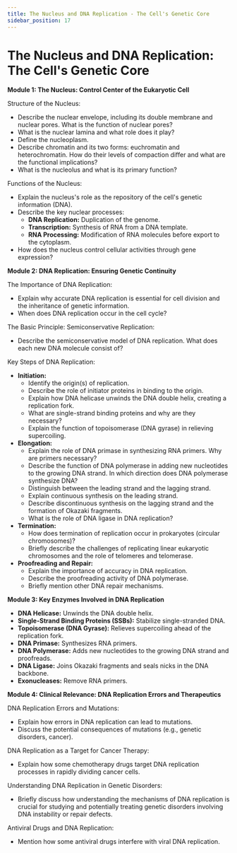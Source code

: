 ```yaml
---
title: The Nucleus and DNA Replication - The Cell's Genetic Core
sidebar_position: 17
---
```


# The Nucleus and DNA Replication: The Cell's Genetic Core

**Module 1: The Nucleus: Control Center of the Eukaryotic Cell**

Structure of the Nucleus:
* Describe the nuclear envelope, including its double membrane and nuclear pores. What is the function of nuclear pores?
* What is the nuclear lamina and what role does it play?
* Define the nucleoplasm.
* Describe chromatin and its two forms: euchromatin and heterochromatin. How do their levels of compaction differ and what are the functional implications?
* What is the nucleolus and what is its primary function?

Functions of the Nucleus:
* Explain the nucleus's role as the repository of the cell's genetic information (DNA).
* Describe the key nuclear processes:
    * **DNA Replication:** Duplication of the genome.
    * **Transcription:** Synthesis of RNA from a DNA template.
    * **RNA Processing:** Modification of RNA molecules before export to the cytoplasm.
* How does the nucleus control cellular activities through gene expression?

**Module 2: DNA Replication: Ensuring Genetic Continuity**

The Importance of DNA Replication:
* Explain why accurate DNA replication is essential for cell division and the inheritance of genetic information.
* When does DNA replication occur in the cell cycle?

The Basic Principle: Semiconservative Replication:
* Describe the semiconservative model of DNA replication. What does each new DNA molecule consist of?

Key Steps of DNA Replication:
* **Initiation:**
    * Identify the origin(s) of replication.
    * Describe the role of initiator proteins in binding to the origin.
    * Explain how DNA helicase unwinds the DNA double helix, creating a replication fork.
    * What are single-strand binding proteins and why are they necessary?
    * Explain the function of topoisomerase (DNA gyrase) in relieving supercoiling.
* **Elongation:**
    * Explain the role of DNA primase in synthesizing RNA primers. Why are primers necessary?
    * Describe the function of DNA polymerase in adding new nucleotides to the growing DNA strand. In which direction does DNA polymerase synthesize DNA?
    * Distinguish between the leading strand and the lagging strand.
    * Explain continuous synthesis on the leading strand.
    * Describe discontinuous synthesis on the lagging strand and the formation of Okazaki fragments.
    * What is the role of DNA ligase in DNA replication?
* **Termination:**
    * How does termination of replication occur in prokaryotes (circular chromosomes)?
    * Briefly describe the challenges of replicating linear eukaryotic chromosomes and the role of telomeres and telomerase.
* **Proofreading and Repair:**
    * Explain the importance of accuracy in DNA replication.
    * Describe the proofreading activity of DNA polymerase.
    * Briefly mention other DNA repair mechanisms.

**Module 3: Key Enzymes Involved in DNA Replication**

* **DNA Helicase:** Unwinds the DNA double helix.
* **Single-Strand Binding Proteins (SSBs):** Stabilize single-stranded DNA.
* **Topoisomerase (DNA Gyrase):** Relieves supercoiling ahead of the replication fork.
* **DNA Primase:** Synthesizes RNA primers.
* **DNA Polymerase:** Adds new nucleotides to the growing DNA strand and proofreads.
* **DNA Ligase:** Joins Okazaki fragments and seals nicks in the DNA backbone.
* **Exonucleases:** Remove RNA primers.

**Module 4: Clinical Relevance: DNA Replication Errors and Therapeutics**

DNA Replication Errors and Mutations:
* Explain how errors in DNA replication can lead to mutations.
* Discuss the potential consequences of mutations (e.g., genetic disorders, cancer).

DNA Replication as a Target for Cancer Therapy:
* Explain how some chemotherapy drugs target DNA replication processes in rapidly dividing cancer cells.

Understanding DNA Replication in Genetic Disorders:
* Briefly discuss how understanding the mechanisms of DNA replication is crucial for studying and potentially treating genetic disorders involving DNA instability or repair defects.

Antiviral Drugs and DNA Replication:
* Mention how some antiviral drugs interfere with viral DNA replication.